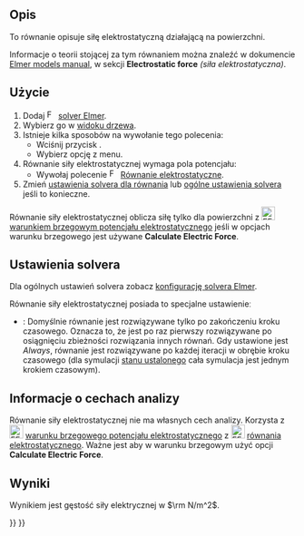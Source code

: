 <languages/>

{{Docnav/pl
|[[FEM_EquationElectrostatic/pl|Równanie elektrostatyczne]]
|[[FEM_EquationMagnetodynamic/pl|Równanie magnetodynamiczne]]
|[[FEM_Workbench/pl|środowisko pracy MES]]
|IconL=FEM_EquationElectrostatic.svg
|IconR=FEM_EquationMagnetodynamic.svg
|IconC=Workbench_FEM.svg
}}

{{GuiCommand/pl
|Name=FEM EquationElectricforce
|Name/pl=MES: Równanie siły elektrostatycznej
|MenuLocation=Rozwiąż → Równania elektromagnetyczne → Równanie siły elektrostatycznej
|Workbenches=[[FEM_Workbench/pl|MES]]
|Version=0.19
|SeeAlso=[[FEM_EquationElectrostatic/pl|Równanie elektrostatyczne]]
}}

<span id="Description"></span>
==Opis==

To równanie opisuje siłę elektrostatyczną działającą na powierzchni.

Informacje o teorii stojącej za tym równaniem można znaleźć w dokumencie [http://www.elmerfem.org/blog/documentation/ Elmer models manual], w sekcji '''Electrostatic force''' ''(siła elektrostatyczna)''.

<span id="Usage"></span>
==Użycie==

# Dodaj [[Image:FEM_SolverElmer.svg|16px|link=FEM_SolverElmer#Equations]] [[FEM_SolverElmer/pl#Równania|solver Elmer]].
# Wybierz  go w [[Tree_view/pl|widoku drzewa]].
# Istnieje kilka sposobów na wywołanie tego polecenia:
#* Wciśnij przycisk {{Button|[[Image:FEM_EquationElectricforce.svg|16px]] [[FEM_EquationElectricforce/pl|Równanie siły elektrostatycznej]]}}.
#* Wybierz opcję {{MenuCommand|Rozwiąż → Równania elektromagnetyczne → Równanie siły elektrostatycznej}} z menu.
# Równanie siły elektrostatycznej wymaga pola potencjału:
#* Wywołaj polecenie [[Image:FEM_EquationElectrostatic.svg|16px|link=FEM_EquationElectrostatic]] [[FEM_EquationElectrostatic/pl|Równanie elektrostatyczne]].
# Zmień [[#Ustawienia_solvera|ustawienia solvera dla równania]] lub [[FEM_SolverElmer_SolverSettings/pl|ogólne ustawienia solvera]] jeśli to konieczne.

Równanie siły elektrostatycznej oblicza siłę tylko dla powierzchni z [[Image:FEM_ConstraintElectrostaticPotential.svg|24px]] [[FEM_ConstraintElectrostaticPotential/pl|warunkiem brzegowym potencjału elektrostatycznego]] jeśli w opcjach warunku brzegowego jest używane '''Calculate Electric Force'''.

<span id="Solver_Settings"></span>
==Ustawienia solvera==

Dla ogólnych ustawień solvera zobacz [[FEM_SolverElmer_SolverSettings/pl|konfigurację solvera Elmer]].

Równanie siły elektrostatycznej posiada to specjalne ustawienieː
* {{PropertyData|Exec Solver}}: Domyślnie równanie jest rozwiązywane tylko po zakończeniu kroku czasowego. Oznacza to, że jest po raz pierwszy rozwiązywane po osiągnięciu zbieżności rozwiązania innych równań. Gdy ustawione jest ''Always'', równanie jest rozwiązywane po każdej iteracji w obrębie kroku czasowego (dla symulacji [[FEM_SolverElmer_SolverSettings/pl#Typ|stanu ustalonego]] cała symulacja jest jednym krokiem czasowym).

<span id="Analysis_Feature_Information"></span>
==Informacje o cechach analizy==

Równanie siły elektrostatycznej nie ma własnych cech analizy. Korzysta z [[Image:FEM_ConstraintElectrostaticPotential.svg|24px]] [[FEM_ConstraintElectrostaticPotential/pl|warunku brzegowego potencjału elektrostatycznego]] z [[Image:FEM_EquationElectrostatic.svg|24px]] [[FEM_EquationElectrostatic/pl|równania elektrostatycznego]]. Ważne jest aby w warunku brzegowym użyć opcji '''Calculate Electric Force'''.

<span id="Result"></span>
==Wyniki==

Wynikiem jest gęstość siły elektrycznej w <math>\rm N/m^2</math>.


{{Docnav/pl
|[[FEM_EquationElectrostatic/pl|Równanie elektrostatyczne]]
|[[FEM_EquationMagnetodynamic/pl|Równanie magnetodynamiczne]]
|[[FEM_Workbench/pl|środowisko pracy MES]]
|IconL=FEM_EquationElectrostatic.svg
|IconR=FEM_EquationMagnetodynamic.svg
|IconC=Workbench_FEM.svg
}}

{{FEM Tools navi{{#translation:}}}}
{{Userdocnavi{{#translation:}}}}